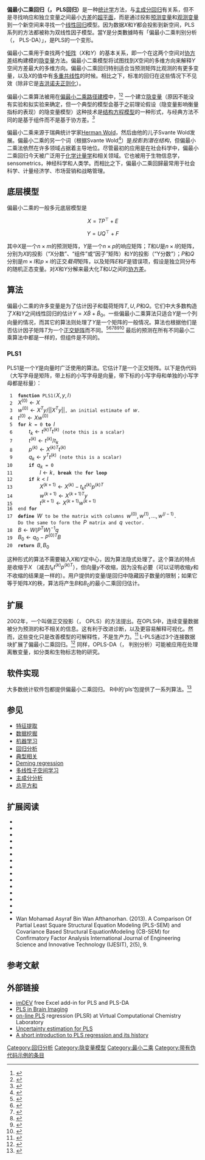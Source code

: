 {{noteTA
|T=zh:偏最小二乘回归;zh-tw:偏最小二乘迴歸;zh-cn:偏最小二乘回归;
|G1=Math
|1=zh:回归;zh-tw:迴歸;zh-cn:回归;
}}
{{回归侧栏}}
'''偏最小二乘回归（{{Lang-en|Partial least squares regression}}， PLS回归）'''是一种[[统计学|统计学]]方法，与[[主成分回归|主成分回归]]有关系，但不是寻找响应和独立变量之间最小[[方差|方差]]的[[超平面|超平面]]，而是通过投影[[预测变量|预测变量]]和[[观测变量|观测变量]]到一个新空间来寻找一个[[线性回归|线性回归]]模型。因为数据''X''和''Y''都会投影到新空间，PLS系列的方法都被称为双线性因子模型。當Y是分类數據時有「偏最小二乘判别分析（{{Lang-en|Partial least squares Discriminant Analysis}}， PLS-DA）」，是PLS的一个变形。

偏最小二乘用于查找两个[[矩阵|矩阵]]（''X''和''Y''）的基本关系，即一个在这两个空间对[[协方差|协方差]]结构建模的[[隐变量|隐变量]]方法。偏最小二乘模型将试图找到''X''空间的多维方向来解释''Y''空间方差最大的多维方向。偏最小二乘回归特别适合当预测矩阵比观测的有更多变量，以及''X''的值中有[[多重共线性|多重共线性]]的时候。相比之下，标准的回归在这些情况下不见效（除非它是[[吉洪诺夫正则化|吉洪诺夫正则化]]）。

偏最小二乘算法被用在[[偏最小二乘路径建模|偏最小二乘路径建模]]中，<ref>{{cite journal |last1=Tenenhaus |first1=M. |last2=Esposito Vinzi |first2=V. |last3=Chatelinc |first3=Y-M. |last4=Lauro |first4=C. |title=PLS path modeling |journal=Computational Statistics & Data Analysis |volume=48 |issue=1 |pages=159–205 |date=January 2005 |doi=10.1016/j.csda.2004.03.005 |url=http://www.stat.uni-muenchen.de/institut/ag/leisch/teaching/msl0910/PLS_path_modeling.pdf |format=PDF }}{{dead link|date=2017年11月 |bot=InternetArchiveBot |fix-attempted=yes }}</ref><ref>{{cite book |editor1-last=Vinzi |editor1-first=V. |editor2-last=Chin |editor2-first=W.W. |editor3-last=Henseler |editor3-first=J. |editor4-last=Wang |editor4-first=H. |title=Handbook of Partial Least Squares |year=2010 |isbn=978-3-540-32825-4 }}</ref> 一个建立[[隐变量|隐变量]]（原因不能没有实验和拟实验来确定，但一个典型的模型会基于之前理论假设（隐变量影响衡量指标的表现）的隐变量模型）这种技术是[[结构方程模型|结构方程模型]]的一种形式，与经典方法不同的是基于组件而不是基于协方差。<ref>{{cite web |last=Tenenhaus |first=M. |title=Component-based structural equation modelling |year=2008 |url=http://www.hec.edu/var/fre/storage/original/application/888adcb77e8c8378551e689551ecc0a1.pdf |format=PDF |access-date=2015-09-28 |archive-url=https://web.archive.org/web/20131103074710/http://www.hec.edu/var/fre/storage/original/application/888adcb77e8c8378551e689551ecc0a1.pdf |archive-date=2013-11-03 |dead-url=yes }}</ref>

偏最小二乘来源于瑞典统计学家[[Herman_Wold|Herman Wold]]，然后由他的儿子Svante Wold发展。偏最小二乘的另一个词（根据Svante Wold<ref name="wold_2001">{{cite journal |last1=Wold |first1=S |last2=Sjöström |first2=M. |last3=Eriksson |first3=L. |title=PLS-regression: a basic tool of chemometrics |journal=Chemometrics and Intelligent Laboratory Systems |volume=58 |issue=2 |pages=109–130 |year=2001 |doi=10.1016/S0169-7439(01)00155-1 |url=http://www.sciencedirect.com/science/article/pii/S0169743901001551 |access-date=2015-09-28 |archive-date=2017-09-09 |archive-url=https://web.archive.org/web/20170909154206/http://www.sciencedirect.com/science/article/pii/S0169743901001551 |dead-url=no }}</ref>）是''投影到潜在结构''，但偏最小二乘法依然在许多领域占据着主导地位。尽管最初的应用是在社会科学中，偏最小二乘回归今天被广泛用于[[化学计量学|化学计量学]]和相关领域。它也被用于生物信息学，sensometrics，神经科学和人类学。而相比之下，偏最小二乘回歸最常用于社会科学、计量经济学、市场营销和战略管理。

==底层模型==

偏最小二乘的一般多元底层模型是

:<math>X = T P^{\top} + E</math>
:<math>Y = U Q^{\top} + F</math>

其中<math>X</math>是一个<math>n \times m</math>的预测矩阵，<math>Y</math>是一个<math>n \times p</math>的响应矩阵；<math>T</math>和<math>U</math>是<math>n \times l</math>的矩阵，分别为<math>X</math>的投影（“X分数”、“组件”或“因子”矩阵）和<math>Y</math>的投影（“Y分数”）；<math>P</math>和<math>Q</math>分别是<math>m \times l</math>和<math>p \times l</math>的正交''载荷''矩阵，以及矩阵<math>E</math>和<math>F</math>是错误项，假设是独立同分布的随机正态变量。对<math>X</math>和<math>Y</math>分解来最大化<math>T</math>和<math>U</math>之间的[[协方差|协方差]]。

==算法==

偏最小二乘的许多变量是为了估计因子和载荷矩阵<math>T, U, P</math>和<math>Q</math>。它们中大多数构造了<math>X</math>和<math>Y</math>之间线性回归的估计<math>Y = X \tilde{B} + \tilde{B}_0</math>。一些偏最小二乘算法只适合<math>Y</math>是一个列向量的情况，而其它的算法则处理了<math>Y</math>是一个矩阵的一般情况。算法也根据他们是否估计因子矩阵<math>T</math>为一个[[正交矩阵|正交矩阵]]而不同。<ref>{{cite journal |last1=Lindgren |first1=F |last2=Geladi |first2=P |last3=Wold |first3=S |title=The kernel algorithm for PLS |journal=J. Chemometrics |volume=7 |pages=45–59 |year=1993 |doi=10.1002/cem.1180070104 |url=http://onlinelibrary.wiley.com/doi/10.1002/cem.1180070104/abstract |access-date=2015-09-28 |archive-date=2017-06-07 |archive-url=https://web.archive.org/web/20170607055019/http://onlinelibrary.wiley.com/doi/10.1002/cem.1180070104/abstract |dead-url=no }}</ref><ref>{{cite journal |last1=de Jong |first1=S. |last2=ter Braak |first2=C.J.F. |title=Comments on the PLS kernel algorithm |journal=J. Chemometrics |volume=8 |issue=2 |pages=169–174 |year=1994 |doi=10.1002/cem.1180080208 |url=http://onlinelibrary.wiley.com/doi/10.1002/cem.1180080208/abstract |access-date=2015-09-28 |archive-date=2016-07-13 |archive-url=https://web.archive.org/web/20160713105410/http://onlinelibrary.wiley.com/doi/10.1002/cem.1180080208/abstract |dead-url=no }}</ref><ref>{{cite journal |last1=Dayal |first1=B.S. |last2=MacGregor |first2=J.F. |title=Improved PLS algorithms |journal=J. Chemometrics |volume=11 |issue=1 |pages=73–85 |year=1997 |doi=10.1002/(SICI)1099-128X(199701)11:1<73::AID-CEM435>3.0.CO;2-# |url=http://onlinelibrary.wiley.com/doi/10.1002/%28SICI%291099-128X%28199701%2911:1%3C73::AID-CEM435%3E3.0.CO;2-%23/abstract |access-date=2015-09-28 |archive-date=2016-07-04 |archive-url=https://web.archive.org/web/20160704210632/http://onlinelibrary.wiley.com/doi/10.1002/(SICI)1099-128X(199701)11:1%3C73::AID-CEM435%3E3.0.CO;2-%23/abstract |dead-url=no }}</ref><ref>{{cite journal |last=de Jong |first=S. |title=SIMPLS: an alternative approach to partial least squares regression |journal=Chemometrics and Intelligent Laboratory Systems |volume=18 |pages=251–263 |year=1993 |doi=10.1016/0169-7439(93)85002-X |issue=3 }}</ref><ref>{{cite journal |last1=Rannar |first1=S. |last2=Lindgren |first2=F. |last3=Geladi |first3=P. |last4=Wold |first4=S. |title=A PLS Kernel Algorithm for Data Sets with Many Variables and Fewer Objects. Part 1: Theory and Algorithm |journal=J. Chemometrics |volume=8 |issue=2 |pages=111–125 |year=1994 |doi=10.1002/cem.1180080204 |url=http://onlinelibrary.wiley.com/doi/10.1002/cem.1180080204/abstract |access-date=2015-09-28 |archive-date=2016-10-17 |archive-url=https://web.archive.org/web/20161017104534/http://onlinelibrary.wiley.com/doi/10.1002/cem.1180080204/abstract |dead-url=no }}</ref><ref>{{cite journal |last=Abdi |first=H. |title=Partial least squares regression and projection on latent structure regression (PLS-Regression) |journal=Wiley Interdisciplinary Reviews: Computational Statistics |volume=2 |pages=97–106 |year=2010 |doi=10.1002/wics.51 }}</ref> 
最后的预测在所有不同最小二乘算法中都是一样的，但组件是不同的。

===PLS1===

PLS1是一个<math>Y</math>是向量时广泛使用的算法。它估计<math>T</math>是一个正交矩阵。以下是伪代码（大写字母是矩阵，带上标的小写字母是向量，带下标的小写字母和单独的小写字母都是标量）：

  1  '''function''' PLS1(<math>X, y, l</math>)
  2  <math>X^{(0)} \gets X</math>
  3  <math>w^{(0)} \gets X^T y/||X^Ty||</math>, an initial estimate of <math>w</math>.
  4  <math>t^{(0)} \gets X w^{(0)}</math> 
  5  '''for''' <math>k</math> = 0 '''to''' <math>l</math>
  6      <math>t_k \gets {t^{(k)}}^T t^{(k)}</math> (note this is a scalar)
  7      <math>t^{(k)} \gets t^{(k)} / t_k</math>
  8      <math>p^{(k)} \gets {X^{(k)}}^T t^{(k)}</math>
  9      <math>q_k \gets {y}^T t^{(k)}</math> (note this is a scalar)
 10      '''if''' <math>q_k</math> = 0
 11          <math>l \gets k</math>, '''break''' the '''for loop'''
 12      '''if''' <math>k < l</math>
 13          <math>X^{(k+1)} \gets X^{(k)} - t_k t^{(k)} {p^{(k)}}^T</math>
 14          <math>w^{(k+1)} \gets {X^{(k+1)}}^T y </math>
 15          <math>t^{(k+1)} \gets X^{(k+1)}w^{(k+1)}</math>
 16  end '''for'''
 17  '''define''' <math>W</math> to be the matrix with columns <math>w^{(0)},w^{(1)},...,w^{(l-1)}</math>.
     Do the same to form the <math>P</math> matrix and <math>q</math> vector.
 18  <math>B \gets W {(P^T W)}^{-1} q</math>
 19  <math>B_0 \gets q_0 - {P^{(0)}}^T B</math>
 20  '''return''' <math>B, B_0</math>

这种形式的算法不需要输入<math>X</math>和<math>Y</math>定中心，因为算法隐式处理了。这个算法的特点是收缩于<math>X</math> （减去<math>t_k t^{(k)} {p^{(k)}}^T</math>），但向量<math>y</math>不收缩，因为没有必要（可以证明收缩<math>y</math>和不收缩的结果是一样的）。用户提供的变量<math>l</math>是回归中隐藏因子数量的限制；如果它等于矩阵<math>X</math>的秩，算法将产生<math>B</math>和<math>B_0</math>的最小二乘回归估计。

==扩展==

2002年，一个叫做正交投影（{{Lang-en|Orthogonal Projections to Latent Structures}}， OPLS）的方法提出。在OPLS中，连续变量数据被分为预测的和不相关的信息。这有利于改进诊断，以及更容易解释可视化。然而，这些变化只是改善模型的可解释性，不是生产力。<ref>{{Cite journal
  | last = Trygg
  | first = J
  | last2 = Wold 
  | first2 = S
  | title = Orthogonal Projections to Latent Structures
  | journal = Journal of Chemometrics
  | volume = 16
  | issue = 3
  | pages = 119–128
  | year = 2002
  | url = 
  | doi = 10.1002/cem.695}}
</ref> L-PLS通过3个连接数据块扩展了偏最小二乘回归。<ref>{{cite journal |last1=Sæbøa |first1=S. |last2=Almøya |first2=T. |last3=Flatbergb |first3=A. |last4=Aastveita |first4=A.H. |last5=Martens |first5=H. |title=LPLS-regression: a method for prediction and classification under the influence of background information on predictor variables |journal=Chemometrics and Intelligent Laboratory Systems |volume=91  |issue=2 |pages=121–132 |year=2008 |doi=10.1016/j.chemolab.2007.10.006 }}</ref> 同样，OPLS-DA（{{Lang-en|Discriminant Analysis}}， 判别分析）可能被应用在处理离散变量，如分类和生物标志物的研究。

==软件实现==

大多数统计软件包都提供偏最小二乘回归。{{citation needed}}
R中的‘pls’包提供了一系列算法。<ref>{{cite web|url=http://cran.r-project.org/web/packages/pls/pls.pdf|title=Package ‘pls’|accessdate=2015-09-28|archive-date=2020-12-09|archive-url=https://web.archive.org/web/20201209111629/https://cran.r-project.org/web/packages/pls/pls.pdf|dead-url=no}}</ref>

==参见==
*[[特征提取|特征提取]]
*[[数据挖掘|数据挖掘]]
*[[机器学习|机器学习]]
*[[回归分析|回归分析]]
*[[典型相关|典型相关]]
*[[Deming_regression|Deming regression]]
*[[多线性子空间学习|多线性子空间学习]]
*[[主成分分析|主成分分析]]
*[[总平方和|总平方和]]

==扩展阅读==
*{{cite book |first=R. |last=Kramer |title=Chemometric Techniques for Quantitative Analysis |publisher=Marcel-Dekker |year=1998 |isbn=0-8247-0198-4 }}
*{{cite journal |last1=Frank |first1=Ildiko E. |first2=Jerome H. |last2=Friedman |title=A Statistical View of Some Chemometrics Regression Tools |journal=Technometrics |volume=35 |issue=2 |pages=109–148 |year=1993 |doi=10.1080/00401706.1993.10485033 |url=http://amstat.tandfonline.com/doi/full/10.1080/00401706.1993.10485033 |deadurl=yes |archiveurl=https://archive.is/20130203091137/http://amstat.tandfonline.com/doi/full/10.1080/00401706.1993.10485033 |archivedate=2013-02-03 |access-date=2015-09-28 }}
*{{cite journal |last1=Haenlein |first1=Michael |first2=Andreas M. |last2=Kaplan | title=A Beginner's Guide to Partial Least Squares Analysis |journal=Understanding Statistics |volume=3 |issue=4 |pages=283–297| year=2004 |doi=10.1207/s15328031us0304_4 }}
*{{cite journal |last1=Henseler |first1=Joerg |first2=Georg |last2=Fassott | title=Testing Moderating Effects in PLS Path Models. An Illustration of Available Procedures| year=2005 }}
*{{cite journal |last1=Lingjærde |first1=Ole-Christian |first2=Nils |last2=Christophersen | title=Shrinkage Structure of Partial Least Squares |journal=Scandinavian Journal of Statistics |volume=27 |issue=3 |pages=459–473 | year=2000 |doi=10.1111/1467-9469.00201 }}
*{{cite book | last=Tenenhaus |first=Michel | title= La Régression PLS: Théorie et Pratique. Paris: Technip.| year=1998}}
*{{cite journal | last1=Rosipal |first1=Roman |first2=Nicole |last2=Kramer | title=Overview and Recent Advances in Partial Least Squares, in Subspace, Latent Structure and Feature Selection Techniques |pages=34–51 | year=2006}}
*{{cite journal |last=Helland |first=Inge S. |title=PLS regression and statistical models |journal=Scandinavian Journal of Statistics |volume=17 |issue=2 |pages=97–114 |year=1990 |jstor=4616159}}
*{{cite book |authorlink=Herman Wold |last=Wold |first=Herman |chapter=Estimation of principal components and related models by iterative least squares |editor-first=P.R. |editor-last=Krishnaiaah |title=Multivariate Analysis |publisher=Academic Press |location=New York |year=1966 |pages=391–420 }}
*{{cite book |last=Wold |first=Herman |title=The fix-point approach to interdependent systems |publisher=North Holland |location=Amsterdam |year=1981 }}
*{{cite book |last=Wold |first=Herman |chapter=Partial least squares |editor1-first=Samuel |editor1-last=Kotz |editor2-first=Norman L. |editor2-last=Johnson |title=Encyclopedia of statistical sciences |publisher=Wiley |location=New York |year=1985 |pages=581–591 |volume=6}}
*{{cite journal |first1=Svante |last1=Wold |first2=Axel |last2=Ruhe |first3=Herman |last3=Wold |first4=W.J. |last4=Dunn |title=The collinearity problem in linear regression. the partial least squares (PLS) approach to generalized inverses |journal=SIAM Journal on Scientific and Statistical Computing |volume=5 |pages=735–743 |year=1984 |doi=10.1137/0905052 |issue=3 }}
*{{cite journal |last=Garthwaite |first=Paul H. |title=An Interpretation of Partial Least Squares |url=https://archive.org/details/sim_journal-of-the-american-statistical-association_1994-03_89_425/page/122 |journal=[[Journal_of_the_American_Statistical_Association|Journal of the American Statistical Association]] |volume=89 |pages=122–7 |year=1994 |jstor=2291207 |doi=10.1080/01621459.1994.10476452 |issue=425}}
*{{cite book |editor1-last=Wang |editor1-first=H. |title=Handbook of Partial Least Squares |year=2010 |isbn=978-3-540-32825-4 }}
*{{cite journal |last1=Stone |first1=M. |last2=Brooks |first2=R.J. |title=Continuum Regression: Cross-Validated Sequentially Constructed Prediction embracing Ordinary Least Squares, Partial Least Squares and Principal Components Regression |journal=[[Journal_of_the_Royal_Statistical_Society|Journal of the Royal Statistical Society]], Series B |volume=52 |issue=2 |pages=237–269 |year=1990 |jstor=2345437}}
*Wan Mohamad Asyraf  Bin Wan Afthanorhan. (2013). A Comparison Of Partial Least Square Structural Equation Modeling (PLS-SEM) and Covariance Based Structural EquationModeling (CB-SEM) for Confirmatory Factor Analysis International Journal of Engineering Science and Innovative Technology (IJESIT), 2(5), 9.

==参考文献==
{{Reflist}}

==外部链接==
*[https://sourceforge.net/projects/imdev/ imDEV] {{Wayback|url=https://sourceforge.net/projects/imdev/ |date=20200509125807 }} free Excel add-in for PLS and PLS-DA
*[http://www.rotman-baycrest.on.ca/pls PLS in Brain Imaging]
*[http://www.vcclab.org/lab/pls on-line PLS] {{Wayback|url=http://www.vcclab.org/lab/pls |date=20200505202521 }} regression (PLSR) at Virtual Computational Chemistry Laboratory
*[http://www.chemometry.com/Research/MVC.html Uncertainty estimation for PLS] {{Wayback|url=http://www.chemometry.com/Research/MVC.html |date=20201025155050 }}
*[http://www.utd.edu/~herve/Abdi-PLSR2007-pretty.pdf A short introduction to PLS regression and its history] {{Wayback|url=http://www.utd.edu/~herve/Abdi-PLSR2007-pretty.pdf |date=20190713083031 }}

{{Authority control}}
{{DEFAULTSORT:Partial Least Squares Regression}}
[[Category:回归分析|Category:回归分析]]
[[Category:隐变量模型|Category:隐变量模型]]
[[Category:最小二乘|Category:最小二乘]]
[[Category:带有伪代码示例的条目|Category:带有伪代码示例的条目]]